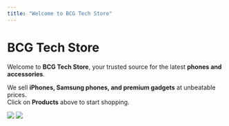 ```yaml
---
title: "Welcome to BCG Tech Store"
---
```


# BCG Tech Store

Welcome to **BCG Tech Store**, your trusted source for the latest **phones and accessories**.

We sell **iPhones, Samsung phones, and premium gadgets** at unbeatable prices.\
Click on **Products** above to start shopping.

![](images/sumsung.jpg) ![](images/iphone_13_PNG33.png)

